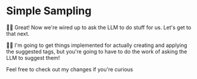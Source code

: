 # Simple Sampling

👨‍💼 Great! Now we're wired up to ask the LLM to do stuff for us. Let's get to
that next.

🧝‍♀️ I'm going to get things implemented for actually creating and applying the
suggested tags, but you're going to have to do the work of asking the LLM to
suggest them!

Feel free to <NextDiffLink>check out my changes if you're curious</NextDiffLink>
